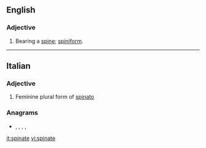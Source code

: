 ==English==

===Adjective===
{{en-adj}}

# Bearing a [[spine]]; [[spiniform]].

{{Webster 1913}}

----

==Italian==

===Adjective===
{{head|it|adjective form}}

# Feminine plural form of [[spinato]]

===Anagrams===
* {{l|it|pastine}}, {{l|it|penasti}}, {{l|it|pensati}}, {{l|it|pesanti}}, {{l|it|spiante}}

[[it:spinate]]
[[vi:spinate]]